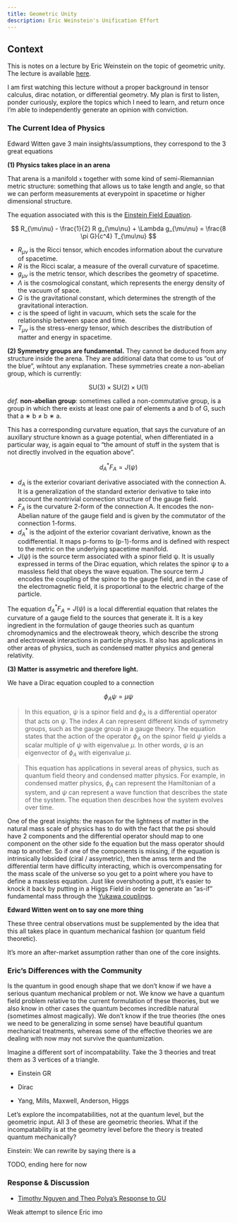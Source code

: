 ```yaml
---
title: Geometric Unity
description: Eric Weinstein's Unification Effort
---
```


## Context

This is notes on a lecture by Eric Weinstein on the topic of geometric unity. The lecture is available [here](https://www.youtube.com/watch?v=QZQZQZQZQZQ).

I am first watching this lecture without a proper background in tensor calculus, dirac notation, or differential geometry. My plan is first to listen, ponder curiously, explore the topics which I need to learn, and return once I'm able to independently generate an opinion with conviction.

### The Current Idea of Physics

Edward Witten gave 3 main insights/assumptions, they correspond to the 3 great equations

**(1) Physics takes place in an arena**

That arena is a manifold `x` together with some kind of semi-Riemannian metric structure: something that allows us to take length and angle, so that we can perform measurements at everypoint in spacetime or higher dimensional structure.

The equation associated with this is the [Einstein Field Equation](../relativity/index.qmd#einstein-field-equation).

$$ R_{\mu\nu} - \frac{1}{2} R g_{\mu\nu} + \Lambda g_{\mu\nu} = \frac{8 \pi G}{c^4} T_{\mu\nu} $$

- $R_{\mu\nu}$ is the Ricci tensor, which encodes information about the curvature of spacetime.
- $R$ is the Ricci scalar, a measure of the overall curvature of spacetime.
- $g_{\mu\nu}$ is the metric tensor, which describes the geometry of spacetime.
- $\Lambda$ is the cosmological constant, which represents the energy density of the vacuum of space.
- $G$ is the gravitational constant, which determines the strength of the gravitational interaction.
- $c$ is the speed of light in vacuum, which sets the scale for the relationship between space and time.
- $T_{\mu\nu}$ is the stress-energy tensor, which describes the distribution of matter and energy in spacetime.

**(2) Symmetry groups are fundamental.**
They cannot be deduced from any structure inside the arena. They are additional data that come to us "out of the blue", wihtout any explanation. These symmetries create a non-abelian group, which is currently:

$$\mathrm{SU}(3) \times \mathrm{SU}(2) \times \mathrm{U}(1)$$

*def.* **non-abelian group**: sometimes called a non-commutative group, is a group in which there exists at least one pair of elements a and b of G, such that a ∗ b ≠ b ∗ a.

This has a corresponding curvature equation, that says the curvature of an auxillary structure known as a guage potential, when differentiated in a particular way, is again equal to "the amount of stuff in the system that is not directly involved in the equation above".

$$d^*_A F_A = J(\psi)$$

- $d_A$ is the exterior covariant derivative associated with the connection A. It is a generalization of the standard exterior derivative to take into account the nontrivial connection structure of the gauge field.
- $F_A$ is the curvature 2-form of the connection A. It encodes the non-Abelian nature of the gauge field and is given by the commutator of the connection 1-forms.
- $d_A^*$ is the adjoint of the exterior covariant derivative, known as the codifferential. It maps p-forms to (p-1)-forms and is defined with respect to the metric on the underlying spacetime manifold.
- $J(\psi)$ is the source term associated with a spinor field ψ. It is usually expressed in terms of the Dirac equation, which relates the spinor ψ to a massless field that obeys the wave equation. The source term J encodes the coupling of the spinor to the gauge field, and in the case of the electromagnetic field, it is proportional to the electric charge of the particle.

The equation $d_A^* F_A = J(\psi)$ is a local differential equation that relates the curvature of a gauge field to the sources that generate it. It is a key ingredient in the formulation of gauge theories such as quantum chromodynamics and the electroweak theory, which describe the strong and electroweak interactions in particle physics. It also has applications in other areas of physics, such as condensed matter physics and general relativity.

**(3) Matter is assymetric and therefore light.**

We have a Dirac equation coupled to a connection

$$ \phi_A \psi = \mu \psi $$

> In this equation, $\psi$ is a spinor field and $\phi_A$ is a differential operator that acts on $\psi$. The index $A$ can represent different kinds of symmetry groups, such as the gauge group in a gauge theory. The equation states that the action of the operator $\phi_A$ on the spinor field $\psi$ yields a scalar multiple of $\psi$ with eigenvalue $\mu$. In other words, $\psi$ is an eigenvector of $\phi_A$ with eigenvalue $\mu$.

> This equation has applications in several areas of physics, such as quantum field theory and condensed matter physics. For example, in condensed matter physics, $\phi_A$ can represent the Hamiltonian of a system, and $\psi$ can represent a wave function that describes the state of the system. The equation then describes how the system evolves over time.

One of the great insights: the reason for the lightness of matter in the natural mass scale of physics has to do with the fact that the psi should have 2 components and the differential operator should map to one component on the other side fo the equation but the mass operator should map to another. So if one of the components is missing, if the equation is intrinsically lobsided (ciral / assymetric), then the amss term and the differential term have difficulty interacting, which is overcompensating for the mass scale of the universe so you get to a point where you have to define a massless equation. Just like overshooting a putt, it's easier to knock it back by putting in a Higgs Field in order to generate an "as-if" fundamental mass through the [Yukawa couplings](../particle/index.qmd#yukawa-coupling).

**Edward Witten went on to say one more thing**

These three central observations must be supplemented by the idea that this all takes place in quantum mechanical fashion (or quantum field theoretic). 

It's more an after-market assumption rather than one of the core insights.

### Eric's Differences with the Community

Is the quantum in good enough shape that we don't know if we have a serious quantum mechanical problem or not. We know we have a quantum field problem relative to the current formulation of these theories, but we also know in other cases the quantum becomes incredible natural (sometimes almost magically). We don't know if the true theories (the ones we need to be generalizing in some sense) have beautiful quantum mechanical treatments, whereas some of the effective theories we are dealing with now may not survive the quantumization.

Imagine a different sort of incompatability. Take the 3 theories and treat them as 3 vertices of a triangle.

- Einstein GR

- Dirac

- Yang, Mills, Maxwell, Anderson, Higgs

Let's explore the incompatabilities, not at the quantum level, but the geometric input. All 3 of these are geometric theories. What if the incompatability is at the geometry level before the theory is treated quantum mechanically? 

Einstein: We can rewrite by saying there is a 

TODO, ending here for now

### Response & Discussion

- [Timothy Nguyen and Theo Polya's Response to GU](https://timothynguyen.files.wordpress.com/2021/02/geometric_unity.pdf)

Weak attempt to silence Eric imo